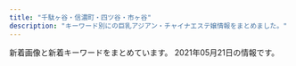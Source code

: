 ```yaml
---
title: "千駄ヶ谷・信濃町・四ツ谷・市ヶ谷"
description: "キーワード別にの巨乳アジアン・チャイナエステ嬢情報をまとめました。"
---
```


新着画像と新着キーワードをまとめています。
2021年05月21日の情報です。

<DmmAffiliateIns />
<KeywordTable
  shops={
    [
    {
        "url": "https://tanpopo.tyo.cm/",
        "img_links": [
            "https://tanpopo.tyo.cm/photos/sites/43/2021/03/2021031408034074.jpg",
            "https://tanpopo.tyo.cm/photos/sites/43/2021/04/2021041102041811.jpg",
            "https://tanpopo.tyo.cm/photos/sites/43/2021/04/2021042009410397.jpg",
            "https://tanpopo.tyo.cm/images/mainimg.jpg",
            "https://tanpopo.tyo.cm/images/service4.jpg",
            "https://tanpopo.tyo.cm/photos/sites/43/2021/03/2021031408034299.jpg",
            "https://tanpopo.tyo.cm/images/service1.jpg",
            "https://tanpopo.tyo.cm/images/service3.jpg",
            "https://tanpopo.tyo.cm/images/service2.jpg",
            "https://tanpopo.tyo.cm/photos/sites/43/2021/03/2021031408034196.jpg",
            "https://tanpopo.tyo.cm/images/pagetop.png",
            "https://tanpopo.tyo.cm/photos/sites/43/2021/04/2021042009410355.jpg",
            "https://tanpopo.tyo.cm/images/sp_img_teaser.jpg",
            "https://tanpopo.tyo.cm/photos/sites/43/2021/05/2021050603412641.jpg",
            "https://tanpopo.tyo.cm/photos/sites/43/2021/05/2021050603423148.jpg",
            "https://tanpopo.tyo.cm/photos/sites/43/2021/04/2021041907343346.jpg",
            "https://tanpopo.tyo.cm/photos/sites/43/2021/04/2021042009410236.jpg",
            "https://tanpopo.tyo.cm/photos/sites/43/2021/04/2021041907342674.jpg",
            "https://tanpopo.tyo.cm/photos/sites/43/2021/03/2021032601572927.jpg",
            "https://tanpopo.tyo.cm/photos/sites/43/2021/03/202103260157281.jpg",
            "https://tanpopo.tyo.cm/photos/sites/43/2021/05/2021050603413163.jpg",
            "https://tanpopo.tyo.cm/photos/sites/43/2021/04/2021041102041776.jpg",
            "https://tanpopo.tyo.cm/photos/sites/43/2021/04/2021041102041633.jpg",
            "https://tanpopo.tyo.cm/photos/sites/43/2021/04/2021041102041585.jpg",
            "https://tanpopo.tyo.cm/images/img_teaser.jpg",
            "https://tanpopo.tyo.cm/images/sp_mainimg.jpg",
            "https://tanpopo.tyo.cm/photos/sites/43/2021/03/2021031408034382.jpg",
            "https://tanpopo.tyo.cm/photos/sites/43/2021/03/2021032601572729.jpg",
            "https://tanpopo.tyo.cm/photos/sites/43/2021/05/202105060342369.jpg",
            "https://tanpopo.tyo.cm/photos/sites/43/2021/04/2021042009410434.jpg",
            "https://tanpopo.tyo.cm/photos/sites/43/2021/03/2021032601573011.jpg"
        ],
        "name": "\u305f\u3093\u307d\u307d",
        "station": "\u56db\u8c37\u4e09\u4e01\u76ee\u99c52\u756a",
        "keywords": {
            "85": 28,
            "E": 4,
            "87": 8,
            "86": 12,
            "84": 4,
            "C": 22,
            "F": 4,
            "D": 44
        }
    },
    {
        "station": "\u56db\u30c4\u8c37\u99c52\u756a\u53e3",
        "url": "https://juno-esthe.tokyo/",
        "name": "\u30c6\u30a3\u30e9\u30df\u30b9",
        "img_links": [
            "https://juno-esthe.tokyo/wp-content/themes/este/img/call.png",
            "https://juno-esthe.tokyo/wp-content/themes/este/img/3.jpg",
            "https://juno-esthe.tokyo/wp-content/uploads/2021/02/3456utiramisu.jpg",
            "https://juno-esthe.tokyo/wp-content/uploads/2021/04/87612tiramisu.jpg",
            "https://juno-esthe.tokyo/wp-content/themes/este/img/4.jpg",
            "https://juno-esthe.tokyo/wp-content/uploads/2021/04/89762517tiramisu.jpg",
            "https://juno-esthe.tokyo/wp-content/themes/este/img/top-img04.png",
            "https://juno-esthe.tokyo/wp-content/themes/este/img/tel_footer.png",
            "https://juno-esthe.tokyo/wp-content/uploads/2021/04/8971tiramisu.jpg",
            "https://juno-esthe.tokyo/wp-content/themes/este/img/tel_header.png",
            "https://juno-esthe.tokyo/wp-content/themes/este/img/top-img05.png",
            "https://juno-esthe.tokyo/wp-content/uploads/2021/02/3121tiramisu.jpg",
            "https://juno-esthe.tokyo/wp-content/uploads/2021/03/4567tiramisu.jpg",
            "https://juno-esthe.tokyo/wp-content/themes/este/img/top-img01.png",
            "https://juno-esthe.tokyo/wp-content/uploads/2021/02/90876satiramisu.jpg",
            "https://juno-esthe.tokyo/wp-content/uploads/2021/02/8estrdyfugi.jpg",
            "https://juno-esthe.tokyo/wp-content/themes/este/img/top-img03.png",
            "https://juno-esthe.tokyo/wp-content/uploads/2021/02/876251tiramisu.jpg",
            "https://juno-esthe.tokyo/wp-content/uploads/2021/02/12345678tiramisu.jpg",
            "https://juno-esthe.tokyo/wp-content/themes/este/img/2.jpg",
            "https://juno-esthe.tokyo/wp-content/uploads/2021/02/78621tiramisu.jpg",
            "https://juno-esthe.tokyo/wp-content/uploads/2021/03/31tiramisu.jpg",
            "https://juno-esthe.tokyo/wp-content/themes/este/img/top-img02.png",
            "https://juno-esthe.tokyo/wp-content/themes/este/img/1.jpg",
            "https://juno-esthe.tokyo/wp-content/uploads/2021/02/567tiramisu.jpg",
            "https://juno-esthe.tokyo/wp-content/uploads/2021/03/1tiramisu.jpg",
            "https://juno-esthe.tokyo/wp-content/uploads/2021/02/1tiramisu-1.jpg"
        ],
        "keywords": {
            "C": 27,
            "D": 15,
            "\u30bb\u30af\u30b7\u30fc": 2,
            "E": 3
        }
    },
    {
        "keywords": {},
        "img_links": [
            "http://e-rosa.net/images/girl_01.png",
            "http://e-rosa.net/images/tite-magazine.png",
            "http://e-rosa.net/images/009.jpg",
            "http://e-rosa.net/images/pagetop.png",
            "http://e-rosa.net/images/002.jpg",
            "http://e-rosa.net/images/001.jpg",
            "http://e-rosa.net/images/news_bottom.jpg",
            "http://e-rosa.net/images/noimage.jpg",
            "http://e-rosa.net/images/ayaka.jpg",
            "http://e-rosa.net/images/aya1.jpg",
            "http://e-rosa.net/images/meyi1.jpg",
            "http://e-rosa.net/images/sejutu6.jpg",
            "http://e-rosa.net/images/girl_top.png",
            "http://e-rosa.net/images/right_bottom.png",
            "http://e-rosa.net/images/tite-staff.png",
            "http://e-rosa.net/images/gg1.png",
            "http://e-rosa.net/images/ddd.jpg",
            "http://e-rosa.net/images/tite-link.png",
            "http://e-rosa.net/images/rina2.jpg",
            "http://e-rosa.net/images/sejutu5.jpg",
            "http://e-rosa.net/images/yuyu.jpg",
            "http://e-rosa.net/images/rina1.jpg",
            "http://e-rosa.net/images/mio.jpg",
            "http://e-rosa.net/images/girl_03.png",
            "http://e-rosa.net/images/te2.jpg",
            "http://e-rosa.net/images/005.jpg",
            "http://e-rosa.net/images/haruka.jpg",
            "http://e-rosa.net/images/k1.jpg",
            "http://e-rosa.net/images/girlx_top.png",
            "http://e-rosa.net/images/te3.jpg",
            "http://e-rosa.net/images/sejutu1.jpg",
            "http://e-rosa.net/images/risa.jpg",
            "http://e-rosa.net/images/yuna.jpg",
            "http://e-rosa.net/images/yuri.jpg",
            "http://e-rosa.net/images/aya2.jpg",
            "http://e-rosa.net/images/004.jpg",
            "http://e-rosa.net/images/news_top.jpg",
            "http://e-rosa.net/images/nei_01.png",
            "http://e-rosa.net/images/g1.jpg",
            "http://e-rosa.net/images/006.jpg",
            "http://e-rosa.net/images/rimi.jpg",
            "http://e-rosa.net/images/g13.jpg",
            "http://e-rosa.net/images/te1.jpg",
            "http://e-rosa.net/images/sejutu2.jpg",
            "http://e-rosa.net/images/ha.jpg",
            "http://e-rosa.net/images/nei_03.png",
            "http://e-rosa.net/images/yuyi.jpg",
            "http://e-rosa.net/images/right_top.png",
            "http://e-rosa.net/images/meyi2.jpg",
            "http://e-rosa.net/images/grande.jpg",
            "http://e-rosa.net/images/misa1.jpg",
            "http://e-rosa.net/images/mimi.jpg",
            "http://e-rosa.net/images/003.jpg",
            "http://e-rosa.net/images/rina0.jpg",
            "http://e-rosa.net/images/access3.jpg"
        ],
        "station": "\u56db\u8c37\u4e09\u4e01\u76ee\u99c52\u756a",
        "url": "http://e-rosa.net/",
        "name": "ROSA"
    },
    {
        "keywords": {
            "C": 14
        },
        "station": "JR\u56db\u30c4\u8c37\u99c5\u8d64\u5742\u53e3",
        "name": "\u30b9\u30de\u30a4\u30eb",
        "img_links": [
            "http://e-yotsuya.net/images/g9.jpg",
            "http://e-yotsuya.net/images/news-tit.png",
            "http://e-yotsuya.net/images/tite-staff1.jpg",
            "http://e-yotsuya.net/images/g2.jpg",
            "http://e-yotsuya.net/images/g8.jpg",
            "http://e-yotsuya.net/images/g5.jpg",
            "http://e-yotsuya.net/images/tite-staff.jpg",
            "http://e-yotsuya.net/images/g7.jpg",
            "http://e-yotsuya.net/images/g1.jpg",
            "http://e-yotsuya.net/images/top.jpg",
            "http://e-yotsuya.net/images/g4.jpg",
            "http://e-yotsuya.net/images/g6.jpg",
            "http://e-yotsuya.net/images/baner.jpg",
            "http://e-yotsuya.net/images/room.jpg",
            "http://e-yotsuya.net/images/news-tit1.jpg",
            "http://e-yotsuya.net/images/mobile.png",
            "http://e-yotsuya.net/images/top2.png",
            "http://e-yotsuya.net/images/g3.jpg",
            "http://e-yotsuya.net/images/baner2.jpg"
        ],
        "url": "http://e-yotsuya.net/"
    },
    {
        "img_links": [
            "http://xn--vckg5a9gug.in.net/images/fbf.jpg",
            "http://xn--vckg5a9gug.in.net/images/fla.jpg",
            "http://xn--vckg5a9gug.in.net/images/cg03.jpg",
            "http://xn--vckg5a9gug.in.net/images/tit3.jpg",
            "http://xn--vckg5a9gug.in.net/images/sys.jpg",
            "http://xn--vckg5a9gug.in.net/images/tit4.jpg",
            "http://xn--vckg5a9gug.in.net/images/no.png",
            "http://xn--vckg5a9gug.in.net/images/fbt.jpg",
            "http://xn--vckg5a9gug.in.net/link/menlog.jpg",
            "http://xn--vckg5a9gug.in.net/images/tit5.jpg",
            "http://xn--vckg5a9gug.in.net/images/tit2.jpg",
            "http://xn--vckg5a9gug.in.net/images/cg01.jpg",
            "http://xn--vckg5a9gug.in.net/images/cg04.jpg",
            "http://xn--vckg5a9gug.in.net/images/tit1.jpg",
            "http://xn--vckg5a9gug.in.net/images/top.jpg",
            "http://xn--vckg5a9gug.in.net/images/cg02.jpg"
        ],
        "url": "http://xn--vckg5a9gug.in.net/",
        "station": "\u9eb9\u753a\u99c51\u756a\u51fa\u53e3",
        "keywords": {
            "85": 1,
            "86": 3,
            "D": 4
        },
        "name": "Moon"
    },
    {
        "keywords": {
            "84": 2,
            "D": 5,
            "C": 12,
            "85": 4,
            "86": 2
        },
        "station": "\u56db\u8c37\u4e09\u4e01\u76ee\u99c53\u756a\u51fa\u53e3",
        "img_links": [
            "http://1819-kizuna.work/img/s24.jpg",
            "http://1819-kizuna.work/i/img/r2.jpg",
            "http://1819-kizuna.work/i/img/s3.jpg",
            "http://1819-kizuna.work/img/s25.jpg",
            "http://1819-kizuna.work/i/img/s5.jpg",
            "http://1819-kizuna.work/i/img/r1.jpg",
            "http://1819-kizuna.work/i/img/s2.jpg",
            "http://1819-kizuna.work/img/st24.jpg",
            "http://1819-kizuna.work/img/1F351.png",
            "http://1819-kizuna.work/i/img/st033.jpg",
            "http://1819-kizuna.work/i/img/st24.jpg",
            "http://1819-kizuna.work/img/st032.jpg",
            "http://1819-kizuna.work/img/st32.jpg",
            "http://1819-kizuna.work/i/img/st32.jpg",
            "http://1819-kizuna.work/i/img/st25.jpg",
            "http://1819-kizuna.work/img/fla.jpg",
            "http://1819-kizuna.work/i/img/st024.jpg",
            "http://1819-kizuna.work/img/1F431.png",
            "http://1819-kizuna.work/img/st25.jpg",
            "http://1819-kizuna.work/img/bottom.jpg",
            "http://1819-kizuna.work/img/st024.jpg",
            "http://1819-kizuna.work/img/skr.png",
            "http://1819-kizuna.work/i/img/s1.jpg",
            "http://1819-kizuna.work/i/img/s6.jpg",
            "http://1819-kizuna.work/img/st33.jpg",
            "http://1819-kizuna.work/i/img/st30.jpg",
            "http://1819-kizuna.work/i/img/jk.jpg",
            "http://1819-kizuna.work/img/1F353.png",
            "http://1819-kizuna.work/img/s32.jpg",
            "http://1819-kizuna.work/i/img/s4.jpg",
            "http://1819-kizuna.work/i/img/r3.jpg",
            "http://1819-kizuna.work/img/st033.jpg",
            "http://1819-kizuna.work/img/1F339.png",
            "http://1819-kizuna.work/img/jk.jpg",
            "http://1819-kizuna.work/img/mo.png",
            "http://1819-kizuna.work/img/s30.jpg",
            "http://1819-kizuna.work/img/st030.jpg",
            "http://1819-kizuna.work/i/img/skr.png",
            "http://1819-kizuna.work/img/st30.jpg",
            "http://1819-kizuna.work/img/1F60A.png",
            "http://1819-kizuna.work/i/img/st030.jpg",
            "http://1819-kizuna.work/i/img/st032.jpg",
            "http://1819-kizuna.work/img/s33.jpg",
            "http://1819-kizuna.work/img/1F33C.png",
            "http://1819-kizuna.work/img/botton.jpg",
            "http://1819-kizuna.work/i/img/st33.jpg",
            "http://1819-kizuna.work/i/img/r4.jpg"
        ],
        "url": "http://1819-kizuna.work/",
        "name": "1819\uff5e\u7d46"
    },
    {
        "url": "http://l-rlx.com/",
        "img_links": [
            "http://l-rlx.com/s/images/t1.jpg",
            "http://l-rlx.com/s/images/okubokomachi.jpg",
            "http://l-rlx.com/s/images/service_07.png",
            "http://l-rlx.com/images/staff_09.jpg",
            "http://l-rlx.com/girl/04.jpg",
            "http://l-rlx.com/girl/07.jpg",
            "http://l-rlx.com/s/uploads/09.jpg",
            "http://l-rlx.com/s/image/nav_manga.png",
            "http://l-rlx.com/s/images/slider/next.png",
            "http://l-rlx.com/s/uploads/010.jpg",
            "http://l-rlx.com/images/index_14.jpg",
            "http://l-rlx.com/s/images/iphone.png",
            "http://l-rlx.com/girl/09.jpg",
            "http://l-rlx.com/images/index_21.jpg",
            "http://l-rlx.com/s/uploads/04.jpg",
            "http://l-rlx.com/images/index_03.jpg",
            "http://l-rlx.com/s/images/slider/3.jpg",
            "http://l-rlx.com/images/info.jpg",
            "http://l-rlx.com/images/index_17.jpg",
            "http://l-rlx.com/s/images/slider/2.jpg",
            "http://l-rlx.com/s/image/nav_sys.png",
            "http://l-rlx.com/images/rec.jpg",
            "http://l-rlx.com/s/uploads/05.jpg",
            "http://l-rlx.com/s/image/nav_hotel.png",
            "http://l-rlx.com/s/images/service_01.png",
            "http://l-rlx.com/s/uploads/02.jpg",
            "http://l-rlx.com/s/uploads/03.jpg",
            "http://l-rlx.com/images/index_05.jpg",
            "http://l-rlx.com/girl/01.jpg",
            "http://l-rlx.com/s/uploads/07.jpg",
            "http://l-rlx.com/images/index_01.jpg",
            "http://l-rlx.com/s/images/slider/1.jpg",
            "http://l-rlx.com/images/info_09.jpg",
            "http://l-rlx.com/s/images/top_2.jpg",
            "http://l-rlx.com/s/images/tel.png",
            "http://l-rlx.com/s/images/t4.jpg",
            "http://l-rlx.com/images/index_04.jpg",
            "http://l-rlx.com/images/index_20.jpg",
            "http://l-rlx.com/images/01.jpg",
            "http://l-rlx.com/images/index_06.jpg",
            "http://l-rlx.com/s/image/nav_topics.png",
            "http://l-rlx.com/girl/03.jpg",
            "http://l-rlx.com/images/index_02.jpg",
            "http://l-rlx.com/images/rec_09.jpg",
            "http://l-rlx.com/s/image/nav_top.png",
            "http://l-rlx.com/s/image/nav_cast.png",
            "http://l-rlx.com/images/index_12.jpg",
            "http://l-rlx.com/images/03.jpg",
            "http://l-rlx.com/girl/08.jpg",
            "http://l-rlx.com/images/sub_09.jpg",
            "http://l-rlx.com/images/index_07.jpg",
            "http://l-rlx.com/images/02.jpg",
            "http://l-rlx.com/s/images/t3.jpg",
            "http://l-rlx.com/girl/00.jpg",
            "http://l-rlx.com/girl/05.jpg",
            "http://l-rlx.com/s/images/slider/prev.png",
            "http://l-rlx.com/s/images/t2.jpg",
            "http://l-rlx.com/images/index_16.jpg",
            "http://l-rlx.com/s/uploads/06.jpg",
            "http://l-rlx.com/s/uploads/01.jpg",
            "http://l-rlx.com/girl/02.jpg",
            "http://l-rlx.com/s/uploads/08.jpg",
            "http://l-rlx.com/s/images/pc.png",
            "http://l-rlx.com/s/images/service_03.png"
        ],
        "name": "\u30aa\u30fc\u30ed\u30e9",
        "keywords": {
            "85": 4,
            "86": 4,
            "D": 6,
            "C": 17,
            "88": 2,
            "95": 2,
            "87": 4,
            "84": 2
        },
        "station": "\u56db\u8c37\u4e09\u4e01\u76ee\u99c52\u756a\u53e3"
    },
    {
        "keywords": {
            "87": 6,
            "C": 12,
            "D": 8,
            "86": 2
        },
        "img_links": [
            "http://www.bara.relaxjp.info/img/tel.png",
            "http://www.bara.relaxjp.info/img/ttl_info.png",
            "http://www.bara.relaxjp.info/img/pickup.jpg",
            "http://www.bara.relaxjp.info/files/003-02.jpg",
            "http://www.bara.relaxjp.info/images/slider/1.jpg",
            "http://www.bara.relaxjp.info/img/ttl_news.png",
            "http://www.bara.relaxjp.info/img/ttl_therapist_top.png",
            "http://www.bara.relaxjp.info/images/slider/3.jpg",
            "http://www.bara.relaxjp.info/images/slider/2.jpg",
            "http://www.bara.relaxjp.info/img/goback.jpg",
            "http://www.bara.relaxjp.info/files/005-02.jpg",
            "http://www.bara.relaxjp.info/files/005.jpg",
            "http://www.bara.relaxjp.info/files/003.jpg",
            "http://www.bara.relaxjp.info/files/002-02.jpg",
            "http://www.bara.relaxjp.info/img/btn_side_mobile.jpg",
            "http://www.bara.relaxjp.info/files/002.jpg",
            "http://www.bara.relaxjp.info/files/001-02.jpg",
            "http://www.bara.relaxjp.info/files/001.jpg"
        ],
        "name": "\u8594\u8587",
        "url": "http://www.bara.relaxjp.info/",
        "station": "\u56db\u8c37\u4e09\u4e01\u76ee\u99c53\u756a\u53e3"
    },
    {
        "name": "\u767e\u5408",
        "img_links": [
            "http://lakulaku.info/img/s06.jpg",
            "http://lakulaku.info/img/5-1.jpg",
            "http://lakulaku.info/img/rina.jpg",
            "http://lakulaku.info/img/5-2.jpg",
            "http://lakulaku.info/images/staff/5-5.jpg",
            "http://lakulaku.info/img/5-4.jpg",
            "http://lakulaku.info/swf/baner.jpg",
            "http://lakulaku.info/images/staff/rina.jpg",
            "http://lakulaku.info/images/titestaff.png",
            "http://lakulaku.info/img/5-5.jpg",
            "http://lakulaku.info/images/staff/5-3.jpg",
            "http://lakulaku.info/images/staff/ai.jpg",
            "http://lakulaku.info/images/staff/ai-a.jpg",
            "http://lakulaku.info/images/staff/yumi.jpg",
            "http://lakulaku.info/images/staff/mari.jpg",
            "http://lakulaku.info/img/5-3.jpg",
            "http://lakulaku.info/images/staff/5-1.jpg",
            "http://lakulaku.info/images/staff/5-4.jpg",
            "http://lakulaku.info/images/top.jpg",
            "http://lakulaku.info/images/staff/sizuka.jpg",
            "http://lakulaku.info/images/staff/5-2.jpg",
            "http://lakulaku.info/images/staff/nena.jpg",
            "http://lakulaku.info/images/mobile.png",
            "http://lakulaku.info/images/staff/s06.jpg",
            "http://lakulaku.info/images/staff/momo.jpg",
            "http://lakulaku.info/images/newtit.png"
        ],
        "keywords": {},
        "station": "\u56db\u8c37\u4e09\u4e01\u76ee\u99c52\u756a",
        "url": "http://lakulaku.info/"
    },
    {
        "station": "\u56db\u8c37\u4e09\u4e01\u76ee\u99c52\u756a\u51fa\u53e3",
        "img_links": [
            "http://aqua.jpn.cm/images/mobile.jpg",
            "http://aqua.jpn.cm/photos/sites/16/2020/12/2020120208263886.jpg",
            "http://aqua.jpn.cm/photos/sites/16/2018/01/2018013112184869.jpg",
            "http://aqua.jpn.cm/images/room2.jpg",
            "http://aqua.jpn.cm/images/3.jpg",
            "http://aqua.jpn.cm/images/line.jpg",
            "http://aqua.jpn.cm/photos/sites/16/2020/09/2020091507031094.jpg",
            "http://aqua.jpn.cm/photos/sites/16/2019/02/2019020108033676.jpg",
            "http://aqua.jpn.cm/photos/sites/16/2018/05/2018052105590585.jpg",
            "http://aqua.jpn.cm/photos/sites/16/2021/01/2021011401054262.jpg",
            "http://aqua.jpn.cm/images/s_news.jpg",
            "http://aqua.jpn.cm/photos/sites/16/2018/01/2018011007031899.jpg",
            "http://aqua.jpn.cm/photos/sites/16/2019/03/2019031107062221.jpg",
            "http://aqua.jpn.cm/images/1.jpg",
            "http://aqua.jpn.cm/images/s_staff.png",
            "http://aqua.jpn.cm/images/room1.jpg",
            "http://aqua.jpn.cm/photos/sites/16/2020/04/2020040301184076.jpg",
            "http://aqua.jpn.cm/photos/sites/16/2018/01/2018011007031662.jpg",
            "http://aqua.jpn.cm/photos/sites/16/2018/01/2018011007032034.jpg",
            "http://aqua.jpn.cm/photos/sites/16/2020/10/2020100508293240.jpg",
            "http://aqua.jpn.cm/photos/sites/16/2021/03/2021032308500056.jpg",
            "http://aqua.jpn.cm/photos/sites/16/2021/03/2021031006535594.jpg",
            "http://aqua.jpn.cm/photos/sites/16/2021/03/2021032308500758.jpg",
            "http://aqua.jpn.cm/images/s_pick.png",
            "http://aqua.jpn.cm/photos/sites/16/2021/03/2021030106235633.jpg",
            "http://aqua.jpn.cm/images/top.png",
            "http://aqua.jpn.cm/photos/sites/16/2020/10/2020100906522289.jpg",
            "http://aqua.jpn.cm/images/room3.jpg",
            "http://aqua.jpn.cm/images/2.jpg",
            "http://aqua.jpn.cm/images/room4.jpg",
            "http://aqua.jpn.cm/photos/sites/16/2020/03/2020030507254950.jpg",
            "http://aqua.jpn.cm/images/room5.jpg"
        ],
        "name": "\u5149\u540d",
        "keywords": {
            "82": 13,
            "85": 78,
            "D": 182,
            "84": 13,
            "83": 13,
            "86": 91,
            "87": 13,
            "C": 39
        },
        "url": "http://aqua.jpn.cm/"
    }
]
}
/>
<DmmAffiliateScript />
